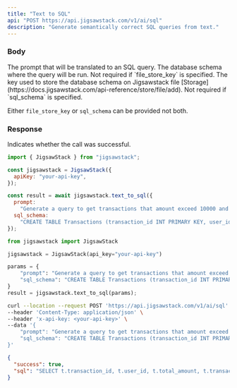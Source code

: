 ```yaml
---
title: "Text to SQL"
api: "POST https://api.jigsawstack.com/v1/ai/sql"
description: "Generate semantically correct SQL queries from text."
---
```


### Body

<ParamField body="prompt" type="string" required>
  The prompt that will be translated to an SQL query.
</ParamField>

<ParamField body="sql_schema" type="string">
  The database schema where the query will be run. Not required if
  `file_store_key` is specified.
</ParamField>

<ParamField body="file_store_key" type="string">
  The key used to store the database schema on Jigsawstack file
  [Storage](https://docs.jigsawstack.com/api-reference/store/file/add). Not
  required if `sql_schema` is specified.
</ParamField>

<Info>Either `file_store_key` or `sql_schema` can be provided not both.</Info>

<Snippet file="header.mdx" />

### Response

<ResponseField name="success" type="boolean">
  Indicates whether the call was successful.
</ResponseField>

<RequestExample>

```javascript Javascript
import { JigsawStack } from "jigsawstack";

const jigsawstack = JigsawStack({
  apiKey: "your-api-key",
});

const result = await jigsawstack.text_to_sql({
  prompt:
    "Generate a query to get transactions that amount exceed 10000 and sort by when created",
  sql_schema:
    "CREATE TABLE Transactions (transaction_id INT PRIMARY KEY, user_id INT NOT NULL,total_amount DECIMAL(10, 2 NOT NULL, transaction_date TIMESTAMP DEFAULT CURRENT_TIMESTAMP,status VARCHAR(20) DEFAULT 'pending',FOREIGN KEY(user_id) REFERENCES Users(user_id))",
});
```

```python Python
from jigsawstack import JigsawStack

jigsawstack = JigsawStack(api_key="your-api-key")

params = {
    "prompt": "Generate a query to get transactions that amount exceed 10000 and sort by when created",
    "sql_schema": "CREATE TABLE Transactions (transaction_id INT PRIMARY KEY, user_id INT NOT NULL,total_amount DECIMAL(10, 2 NOT NULL, transaction_date TIMESTAMP DEFAULT CURRENT_TIMESTAMP,status VARCHAR(20) DEFAULT 'pending',FOREIGN KEY(user_id) REFERENCES Users(user_id))"
}
result = jigsawstack.text_to_sql(params);
```

```bash cURL
curl --location --request POST 'https://api.jigsawstack.com/v1/ai/sql' \
--header 'Content-Type: application/json' \
--header 'x-api-key: <your-api-key>' \
--data '{
    "prompt": "Generate a query to get transactions that amount exceed 10000 and sort by when created",
    "sql_schema": "CREATE TABLE Transactions (transaction_id INT PRIMARY KEY, user_id INT NOT NULL,total_amount DECIMAL(10, 2 NOT NULL, transaction_date TIMESTAMP DEFAULT CURRENT_TIMESTAMP,status VARCHAR(20) DEFAULT 'pending',FOREIGN KEY(user_id) REFERENCES Users(user_id))"
}'
```

</RequestExample>

<ResponseExample>

```json Response
{
  "success": true,
  "sql": "SELECT t.transaction_id, t.user_id, t.total_amount, t.transaction_date, t.status FROM Transactions t WHERE t.total_amount > 10000 ORDER BY t.transaction_date NULLS LAST;"
}
```

</ResponseExample>
